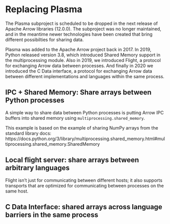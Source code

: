 

# Replacing Plasma

The Plasma subproject is scheduled to be dropped in the next release of Apache
Arrow libraries (12.0.0). The subproject was no longer maintained, and in the
meantime newer technologies have been created that bring different possibilties 
for sharing data.

Plasma was added to the Apache Arrow project back in 2017. In 2019, Python
released version 3.8, which introduced Shared Memory support in the multiprocessing
module. Also in 2019, we introduced Flight, a protocol for exchanging Arrow data
between processes. And finally in 2020 we introduced the C Data interface, a 
protocol for exchanging Arrow data between different implementations and
languages within the same process.

## IPC + Shared Memory: Share arrays between Python processes

A simple way to share data between Python processes is putting Arrow IPC buffers
into shared memory using `multiprocessing.shared_memory`.



This example is based on the example of sharing NumPy arrays from the standard
library docs: https://docs.python.org/3/library/multiprocessing.shared_memory.html#multiprocessing.shared_memory.SharedMemory


## Local flight server: share arrays between arbitrary languages

Flight isn't just for communicating between different hosts; it also supports
transports that are optimized for communicating between processes on the same
host.


## C Data Interface: shared arrays across language barriers in the same process 


